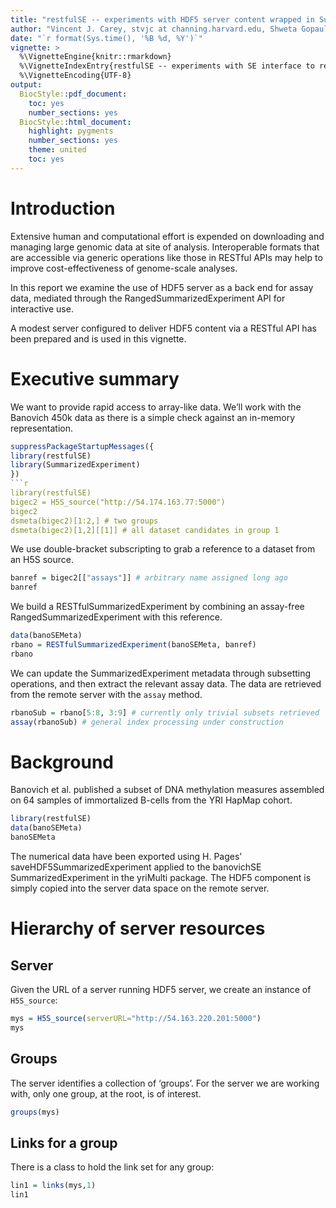 ```yaml
---
title: "restfulSE -- experiments with HDF5 server content wrapped in SummarizedExperiment"
author: "Vincent J. Carey, stvjc at channing.harvard.edu, Shweta Gopaulakrishnan, reshg at channing.harvard.edu"
date: "`r format(Sys.time(), '%B %d, %Y')`"
vignette: >
  %\VignetteEngine{knitr::rmarkdown}
  %\VignetteIndexEntry{restfulSE -- experiments with SE interface to remote HDF5}
  %\VignetteEncoding{UTF-8}
output:
  BiocStyle::pdf_document:
    toc: yes
    number_sections: yes
  BiocStyle::html_document:
    highlight: pygments
    number_sections: yes
    theme: united
    toc: yes
---
```


# Introduction

Extensive human and computational effort is expended on
downloading and managing large genomic data at site of analysis.
Interoperable formats that are accessible via generic operations
like those in RESTful APIs may help to improve cost-effectiveness
of genome-scale analyses.

In this report we examine the use of HDF5 server as a back end
for assay data, mediated through the RangedSummarizedExperiment API
for interactive use.

A modest server configured to deliver HDF5 content via a
RESTful API has been prepared and is used in this vignette.

# Executive summary

We want to provide rapid access to array-like data.  We'll work
with the Banovich 450k data as there is a simple check against
an in-memory representation.

```r
suppressPackageStartupMessages({
library(restfulSE)
library(SummarizedExperiment)
})
```r
library(restfulSE)
bigec2 = H5S_source("http://54.174.163.77:5000")
bigec2
dsmeta(bigec2)[1:2,] # two groups
dsmeta(bigec2)[1,2][[1]] # all dataset candidates in group 1
```

We use double-bracket subscripting to grab a reference to a
dataset from an H5S source.
```r
banref = bigec2[["assays"]] # arbitrary name assigned long ago
banref
```

We build a RESTfulSummarizedExperiment by combining an assay-free
RangedSummarizedExperiment with this reference.
```r
data(banoSEMeta)
rbano = RESTfulSummarizedExperiment(banoSEMeta, banref)
rbano
```

We can update the SummarizedExperiment metadata 
through subsetting operations, and then extract the relevant
assay data.  The data are retrieved from the remote server
with the `assay` method.
```r
rbanoSub = rbano[5:8, 3:9] # currently only trivial subsets retrieved
assay(rbanoSub) # general index processing under construction
```
   

# Background

Banovich et al. published a subset of DNA methylation measures
assembled on 64 samples of immortalized B-cells from the YRI HapMap cohort.

```r
library(restfulSE)
data(banoSEMeta)
banoSEMeta
```

The numerical data have been exported using H. Pages' 
saveHDF5SummarizedExperiment applied to the banovichSE
SummarizedExperiment in the yriMulti package.  The HDF5
component is simply copied into the server data space
on the remote server.  


# Hierarchy of server resources

## Server

Given the URL of a server running HDF5 server, we create
an instance of `H5S_source`:
```r
mys = H5S_source(serverURL="http://54.163.220.201:5000")
mys
```

## Groups

The server identifies a collection of 'groups'.  For the server
we are working with, only one group, at the root, is of interest.
```r
groups(mys)
```

## Links for a group

There is a class to hold the link set for any group:
```r
lin1 = links(mys,1)
lin1
```

